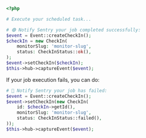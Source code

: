 ```php
<?php

# Execute your scheduled task...

# 🟢 Notify Sentry your job completed successfully:
$event = Event::createCheckIn();
$checkIn = new CheckIn(
    monitorSlug: 'monitor-slug',
    status: CheckInStatus::ok(),
);
$event->setCheckIn($checkIn);
$this->hub->captureEvent($event);

```

If your job execution fails, you can do:

```php
# 🔴 Notify Sentry your job has failed:
$event = Event::createCheckIn();
$event->setCheckIn(new CheckIn(
    id: $checkIn->getId(),
    monitorSlug: 'monitor-slug',
    status: CheckInStatus::failed(),
));
$this->hub->captureEvent($event);
```
